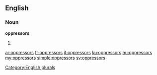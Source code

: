 ==English==

===Noun===
'''oppressors'''

# {{plural of|[[oppressor]]}}

[[Category:English plurals]]

[[ar:oppressors]]
[[fr:oppressors]]
[[it:oppressors]]
[[ku:oppressors]]
[[hu:oppressors]]
[[my:oppressors]]
[[simple:oppressors]]
[[sv:oppressors]]
